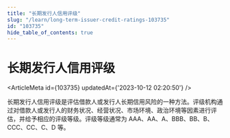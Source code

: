 ```yaml
---
title: "长期发行人信用评级"
slug: "/learn/long-term-issuer-credit-ratings-103735"
id: "103735"
hide_table_of_contents: true
---
```



# 长期发行人信用评级

<ArticleMeta id={103735} updatedAt={'2023-10-12 02:20:50'} />
<div className='border-solid border-b border-t-0 my-4 border-[var(--ifm-color-gray-300)]' />

长期发行人信用评级是评估借款人或发行人长期信用风险的一种方法。评级机构通过对借款人或发行人的财务状况、经营状况、市场环境、政治环境等因素进行评估，并给予相应的评级等级。评级等级通常为 AAA、AA、A、BBB、BB、B、CCC、CC、C、D 等。
